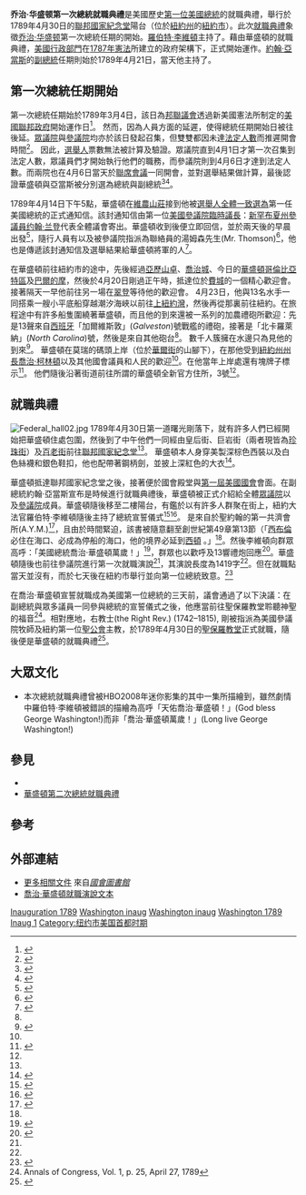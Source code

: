 {{Infobox event
| Event_Name = 乔治·华盛顿第一次總統就職典禮
| Image_Name = Washington's Inauguration.jpg
| Image_Caption = 
| AKA = 
| Location = [[联邦国家纪念堂|联邦国家纪念堂]]<br/>[[纽约|紐約市]]
| date = {{Start date and age|1789|04|30}}
| participants = [[美國總統|美國總統]] [[乔治·华盛顿|乔治·华盛顿]]<br /><center><small>''宣誓就職''</small></center>{{link-en|紐約大法官法庭|New York Court of Chancery|紐約大法官}} [[羅伯特·R·李維頓|羅伯特·李維頓]]<small><center>''宣誓儀式主持''</small></center>[[美國副總統|美國副總統]] [[約翰·亞當斯|約翰·亞當斯]]<br /><center><small>''宣誓就職''</small></center>
}}

'''乔治·华盛顿第一次總統就職典禮'''是美國歷史[[美国总统列表|第一位]][[美國總統|美國總統]]的就職典禮，舉行於1789年4月30日的[[联邦国家纪念堂|聯邦國家紀念堂]]陽台（位於[[紐約州|紐約州]]的[[纽约|紐約市]]）。此次[[美国总统就职典礼|就職典禮]]象徵[[乔治·华盛顿|乔治·华盛顿]]第一次總統任期的開始。{{link-en|紐約大法官法庭|New York Court of Chancery|紐約大法官}}[[羅伯特·R·李維頓|羅伯特·李維頓]]主持了{{link-en|總統宣誓儀式|Oath of office of the President of the United States}}。藉由華盛頓的就職典禮，[[美國聯邦政府|美國行政部門]]在[[美国宪法|1787年憲法]]所建立的政府架構下，正式開始運作。[[約翰·亞當斯|約翰·亞當斯]]的[[美国副总统|副總統]]任期則始於1789年4月21日，當天他主持了{{link-en|副總統宣誓儀式|Oath of office of the Vice President of the United States}}。

==第一次總統任期開始==

第一次總統任期始於1789年3月4日，該日為[[邦聯議會_(美國)|邦聯議會]]透過新美國憲法所制定的[[美國聯邦政府|美國聯邦政府]]開始運作日<ref>{{cite book|last1=Maier|first1=Pauline|title=Ratification: The People Debate the Constitution, 1787–1788|url=https://archive.org/details/ratificationpeop0000maie|date=2010|publisher=Simon & Schuster|location=New York|page=[https://archive.org/details/ratificationpeop0000maie/page/n429 429]|accessdate=2016-12-27}}</ref>。 然而，因為人員方面的延遲，使得總統任期開始日被往後延。[[美国众议院|眾議院]]與[[美国参议院|參議院]]均亦於該日發起召集，但雙雙都因未達[[法定人數|法定人數]]而推遲開會時間<ref>{{cite web|title=March 4: A forgotten huge day in American history|url=http://blog.constitutioncenter.org/2013/03/march-4-a-forgotten-huge-day-in-american-politics/|accessdate=2017-01-05|date=2013-03-04|publisher=[[National_Constitution_Center|National Constitution Center]]|archiveurl=https://web.archive.org/web/20170120071406/http://blog.constitutioncenter.org/2013/03/march-4-a-forgotten-huge-day-in-american-politics/|archivedate=2017-01-20|dead-url=yes|location=Philadelphia}}</ref>。 因此，[[選舉人團_(美國)|選舉人]]票數無法被計算及驗證。眾議院直到4月1日才第一次召集到法定人數，眾議員們才開始執行他們的職務，而參議院則到4月6日才達到法定人數。而兩院也在4月6日當天於[[美國國會聯席會議|聯席會議]]一同開會，並對選舉結果做計算，最後認證華盛頓與亞當斯被分別選為總統與副總統<ref>{{cite web|title=Presidential Election of 1789|url=http://www.mountvernon.org/research-collections/digital-encyclopedia/article/presidential-election-of-1789/|accessdate=2016-01-05|publisher=Mount Vernon Ladies' Association|website=George Washington's Mount Vernon|archive-date=2016-01-14|archive-url=https://web.archive.org/web/20160114004958/http://www.mountvernon.org/research-collections/digital-encyclopedia/article/presidential-election-of-1789/|dead-url=no}}</ref><ref>{{cite web|title=Journal of the First Session of the Senate of The United States of America, Begun and Held at the City of New York, March 4, 1789, And In The Thirteenth Year of the Independence of the Said States|url=http://memory.loc.gov/cgi-bin/ampage?collId=llsj&fileName=001/llsj001.db&recNum=4|year=1820|work=Senate Journal|publisher=Gales & Seaton|pages=7-8|access-date=2022-03-27|archive-date=2010-02-04|archive-url=https://web.archive.org/web/20100204011456/http://memory.loc.gov/cgi-bin/ampage?collId=llsj&fileName=001%2Fllsj001.db&recNum=4|dead-url=no}}</ref>。

1789年4月14日下午5點，華盛頓在[[維農山莊|維農山莊]]接到他被[[選舉人團_(美國)|選舉人]][[1789年美国总统选举|全體一致選為]]第一任美國總統的正式通知信。該封通知信由第一位[[美國參議院臨時議長|美國參議院臨時議長]]：[[新罕布什尔州|新罕布夏州]][[美国参议院|參議員]][[约翰·兰登|约翰·兰登]]代表全體議會寄出。華盛頓收到後便立即回信，並於兩天後的早晨出發<ref>{{cite book|author=Washington, George|title=The Writings of George Washington : pt. III|publisher=American Stationers' Company|year=1835|url=https://books.google.com/books?id=bEkPAAAAYAAJ|pages=491–492|access-date=2017-03-03|archive-date=2019-05-02|archive-url=https://web.archive.org/web/20190502120046/https://books.google.com/books?id=bEkPAAAAYAAJ|dead-url=no}}</ref>，隨行人員有{{link-en|大衛·漢弗萊|David Humphreys (soldier)}}以及被參議院指派為聯絡員的湯姆森先生(Mr. Thomson)<ref name="McMaster">{{cite book|first=John Bach|last=McMaster|title=A History of the People of the United States: From the Revolution to the Civil War|publisher=Cosimo, Inc|year=2006|isbn=978-1-59605-233-8|pages=539–540|url=https://books.google.com/books?id=b6GlhRwt9mEC|access-date=2017-03-03|archive-date=2019-05-02|archive-url=https://web.archive.org/web/20190502151434/https://books.google.com/books?id=b6GlhRwt9mEC|dead-url=no}}</ref>，他也是傳遞該封通知信及選舉結果給華盛頓將軍的人<ref>{{Cite web|title=A Century of Lawmaking for a New Nation: U.S. Congressional Documents and Debates, 1774 - 1875|url=http://memory.loc.gov/cgi-bin/ampage?collId=llsj&fileName=001/llsj001.db&recNum=5&itemLink=r?ammem/hlaw:@field(DOCID+@lit(sj0011)):#0010001&linkText=1|accessdate=2020-12-07|work=memory.loc.gov|archive-date=2020-06-27|archive-url=https://web.archive.org/web/20200627171200/http://memory.loc.gov/cgi-bin/ampage?collId=llsj&fileName=001%2Fllsj001.db&recNum=5&itemLink=r%3Fammem%2Fhlaw%3A%40field%28DOCID+%40lit%28sj0011%29%29%3A#0010001&linkText=1|dead-url=no}}</ref>。

在華盛頓前往紐約市的途中，先後經過[[亚历山德里亚_(弗吉尼亚州)|亞歷山卓]]、[[乔治城_(华盛顿特区)|喬治城]]、今日的[[華盛頓哥倫比亞特區|華盛頓哥倫比亞特區]]及[[巴爾的摩|巴爾的摩]]，然後於4月20日剛過正午時，抵達位於[[費城|費城]]{{link-en|葛雷斯渡口|Grays Ferry, Philadelphia}}的一個精心歡迎會。接著隔天一早他前往另一場在[[翠登_(紐澤西州)|翠登]]等待他的歡迎會。 4月23日，他與13名水手一同搭乘一艘小平底船穿越{{link-en|基凡庫羅|Kill Van Kull}}潮汐海峽以前往[[上紐約灣|上紐約灣]]，然後再從那裏前往紐約。在旅程途中有許多船隻圍繞著華盛頓，而且他的到來還被一系列的加農禮砲所歡迎：先是13聲來自[[西班牙|西班牙]]「加爾維斯敦」(''Galveston'')號戰艦的禮砲，接著是「北卡羅萊納」(''North Carolina'')號，然後是來自其他砲台<ref name="McMaster" />。 數千人簇擁在水邊只為見他的到來<ref name="cherry">{{cite web|title=Cherry Clinton Playground|url=http://www.nycgovparks.org/parks/M171/|accessdate=2009-01-21|publisher=New York City Department of Parks & Recreation|archive-date=2011-08-02|archive-url=https://web.archive.org/web/20110802031508/http://www.nycgovparks.org/parks/M171/|dead-url=no}}</ref>。 華盛頓在莫瑞的碼頭上岸（位於[[華爾街|華爾街]]的山腳下），在那他受到[[紐約州州長|紐約州州長]][[喬治·柯林頓|喬治·柯林頓]]以及其他國會議員和人民的歡迎<ref name="McMaster" />。在他當年上岸處還有塊牌子標示<ref>{{cite web|title=Plaque commemorating George Washington's landing at Murray's Wharf|url=http://dspace.nitle.org/handle/10090/6964|accessdate=2009-01-21|publisher=The City University of New York|archiveurl=https://web.archive.org/web/20110522015731/http://dspace.nitle.org/handle/10090/6964|archivedate=2011-05-22|dead-url=yes}}</ref>。 他們隨後沿著街道前往所謂的華盛頓全新官方住所，{{link-en|櫻桃街 (曼哈頓)|Cherry Street (Manhattan)|櫻桃街}}3號<ref name="cherry" />。

==就職典禮==

[[File:Federal_hall02.jpg|thumb]]
1789年4月30日第一道曙光剛落下，就有許多人們已經開始把華盛頓住處包圍，然後到了中午他們一同經由皇后街、巨岩街（兩者現皆為[[珍珠街|珍珠街]]）及[[百老街|百老街]]前往[[聯邦國家紀念堂|聯邦國家紀念堂]]<ref name="McMaster" />。 華盛頓本人身穿美製深棕色西裝以及白色絲襪和銀色鞋扣，他也配帶著鋼柄劍，並披上深紅色的大衣<ref name="Congress">{{cite web|title=Inauguration of President George Washington, 1789|url=http://inaugural.senate.gov/history/chronology/gwashington1789.cfm|accessdate=2009-01-21|publisher=Joint Congressional Committee on Inaugural Ceremonies|archive-date=2009-01-20|archive-url=https://web.archive.org/web/20090120211425/http://inaugural.senate.gov/history/chronology/gwashington1789.cfm|dead-url=no}}</ref>。

華盛頓抵達聯邦國家紀念堂之後，接著便於國會殿堂與[[第1届美国国会|第一屆美國國會]]會面。在副總統約翰·亞當斯宣布是時候進行就職典禮後，華盛頓被正式介紹給全體[[美國眾議院|眾議院]]以及[[美國參議院|參議院]]成員。華盛頓隨後移至二樓陽台，有鑑於以有許多人群聚在街上，紐約大法官羅伯特·李維頓隨後主持了總統宣誓儀式<ref>{{cite web|title=George Washington's Inaugural Address|url=http://www.archives.gov/legislative/features/gw-inauguration/|accessdate=2009-01-29|publisher=The National Archives|archive-date=2021-04-30|archive-url=https://web.archive.org/web/20210430133928/https://www.archives.gov/legislative/features/gw-inauguration|dead-url=no}}</ref><ref>{{cite web|title=Presidential Oaths of Office|url=http://memory.loc.gov/ammem/pihtml/pioaths.html|accessdate=2009-01-21|publisher=Library of Congress|archiveurl=https://web.archive.org/web/20090121122841/http://memory.loc.gov/ammem/pihtml/pioaths.html|archivedate=2009-01-21|dead-url=yes}}</ref>。 {{link-en|喬治·華盛頓典禮用的聖經|George Washington Inaugural Bible|就職典禮上用的聖經}}是來自於聖約翰的第一共濟會所(A.Y.M.)<ref>{{Cite web|title=St. John's Lodge No. 1 A.Y.M. - Oldest Masonic Lodge in N.Y.|url=https://stjohns1.org/|accessdate=2020-12-07|work=St. John's Lodge No. 1 A.Y.M.|language=en-US|archive-date=2021-02-27|archive-url=https://web.archive.org/web/20210227021308/https://stjohns1.org/|dead-url=no}}</ref>，且由於時間緊迫，該書被隨意翻至創世紀第49章第13節（「[[西布伦|西布倫]]必住在海口、必成為停船的海口，他的境界必延到[[西頓_(黎巴嫩城市)|西頓]] 。」<ref name="Congress" />。然後李維頓向群眾高呼：「美國總統喬治·華盛頓萬歲！」<ref>{{Cite web|title=A Century of Lawmaking for a New Nation: U.S. Congressional Documents and Debates, 1774 - 1875|url=http://memory.loc.gov/cgi-bin/ampage?collId=llsj&fileName=001/llsj001.db&recNum=15&itemLink=r?ammem/hlaw:@field(DOCID+@lit(sj0011)):#0010001&linkText=1|accessdate=2020-12-07|work=memory.loc.gov}}</ref>，群眾也以歡呼及13響禮炮回應<ref>{{Cite web|title=Our Documents - President George Washington's First Inaugural Speech (1789)|url=https://www.ourdocuments.gov/doc.php?flash=true&doc=11|accessdate=2020-12-07|work=www.ourdocuments.gov|archive-date=2021-04-27|archive-url=https://web.archive.org/web/20210427005801/https://www.ourdocuments.gov/doc.php?flash=true&doc=11|dead-url=no}}</ref>。華盛頓隨後也前往參議院進行第一次就職演說<ref name="McMaster" />，其演說長度為1419字<ref name="Congress" />。但在就職點當天並沒有{{link-en|美國總統就職舞會|United States presidential inaugural balls|舞會}}，而於七天後在紐約市舉行並向第一位總統致意。<ref>{{cite web|title=Inaugural Ball|url=http://inaugural.senate.gov/history/daysevents/inauguralball.cfm|accessdate=2009-01-22|publisher=Joint Congressional Committee on Inaugural Ceremonies|archive-date=2008-06-25|archive-url=https://web.archive.org/web/20080625225825/http://inaugural.senate.gov/history/daysevents/inauguralball.cfm|dead-url=no}}</ref>

在喬治·華盛頓宣誓就職成為美國第一位總統的三天前，議會通過了以下決議：在副總統與眾多議員一同參與總統的宣誓儀式之後，他應當前往聖保羅教堂聆聽神聖的福音<ref>Annals of Congress, Vol. 1, p. 25, April 27, 1789</ref>。相對應地，右教士(the Right Rev.)''{{link-en|塞謬爾·普羅福斯特|Samuel Provoost|}}'' (1742–1815), 剛被指派為美國參議院牧師及紐約第一位[[美国圣公会|聖公會]]主教，於1789年4月30日的[[聖保羅禮拜堂|聖保羅教堂]]正式就職，隨後便是華盛頓的就職典禮<ref>{{cite web|title=Washington National Cathedral : Presiential Inaugural Prayer Services|url=http://www.nationalcathedral.org/about/presidentialInaugurals.shtml|accessdate=2009-01-16|archiveurl=https://web.archive.org/web/20090120055714/http://nationalcathedral.org/about/presidentialInaugurals.shtml|archivedate=2009-01-20|dead-url=yes}}</ref>。

==大眾文化==
*本次總統就職典禮曾被HBO2008年迷你影集''{{link-en|約翰·亞當斯 (迷你影集)|John Adams (miniseries)|約翰·亞當斯}}''的其中一集所描繪到，雖然劇情中羅伯特·李維頓被錯誤的描繪為高呼「天佑喬治·華盛頓！」(God bless George Washington!)而非「喬治·華盛頓萬歲！」(Long live George Washington!)

==參見==
{{wikisource|George Washington's First Inaugural Address}}
*{{link-en|喬治·華盛頓總統任期|Presidency of George Washington}}
*[[華盛頓第二次總統就職典禮|華盛頓第二次總統就職典禮]]

==參考==
{{Reflist}}

==外部連結==
*[http://memory.loc.gov/ammem/pihtml/pi001.html 更多相關文件] {{Wayback|url=http://memory.loc.gov/ammem/pihtml/pi001.html |date=20161029204257 }} 來自''[[國會圖書館_(美國)|國會圖書館]]''
* [http://www.archives.gov/exhibits/american_originals/inaugtxt.html 喬治·華盛頓就職演說文本] {{Wayback|url=http://www.archives.gov/exhibits/american_originals/inaugtxt.html |date=20210418151852 }} 
{{美國總統就職典禮}}
{{喬治·華盛頓}}

[[Category:喬治·華盛頓總統任期|Inauguration 1789]]
[[Category:1789年美國政治|Washington inaug]]
[[Category:1789年紐約|Washington inaug]]
[[Category:美國總統就職典禮|Washington 1789]]
[[Category:喬治·華盛頓演講|Inaug 1]]
[[Category:纽约市美国首都时期|Category:纽约市美国首都时期]]